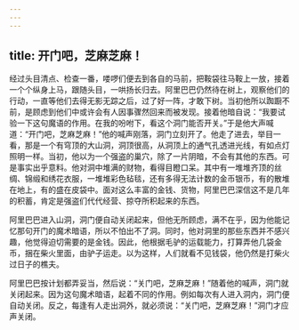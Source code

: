 ```yaml
---
---
---
```

title: 开门吧，芝麻芝麻！
---




经过头目清点、检查一番，喽啰们便去到各自的马前，把鞍袋往马鞍上一放，接着一个个纵身上马，跟随头目，一哄扬长归去。阿里巴巴仍然待在树上，观察他们的行动，一直等他们去得无影无踪之后，过了好一阵，才敢下树。当初他所以踟蹰不前，是顾虑到他们中或许会有人因事骤然回来而被发现。接着他暗自说：“我要试验一下这句魔语的作用。在我的吩咐下，看这个洞门能否开关。”于是他大声喊道：“开门吧，芝麻芝麻！”他的喊声刚落，洞门立刻开了。他走了进去，举目一看，那是一个有穹顶的大山洞，洞顶很高，从洞顶上的通气孔透进光线，有如点灯照明一样。当初，他以为一个强盗的巢穴，除了一片阴暗，不会有其他的东西。可是事实出乎意料。他对洞中堆满的财物，看得目瞪口呆。其中有一堆堆齐顶的丝绸、锦缎和绣花衣服，一堆堆彩色毡毯，还有多得无法计数的金币银币，有的散堆在地上，有的盛在皮袋中。面对这么丰富的金钱、货物，阿里巴巴深信这不是几年的积蓄，肯定是强盗们代代经营、掠夺所积起来的东西。

阿里巴巴进入山洞，洞门便自动关闭起来，但他无所顾虑，满不在乎，因为他能记忆那句开门的魔术暗语，所以不怕出不了洞。同时，他对洞里的那些东西并不感兴趣，他觉得迫切需要的是金钱。因此，他根据毛驴的运载能力，打算弄他几袋金币，捆在柴火里面，由驴子运走。以为这样，人们就看不见钱袋，他仍然是打柴火过日子的樵夫。

阿里巴巴按计划都弄妥当，然后说：“关门吧，芝麻芝麻！”随着他的喊声，洞门就关闭起来。因为这句魔术暗语，起着不同的作用。例如每次有人进入洞内，洞门便自动关闭。反之，每逢有人走出洞外，就必须说：“关门吧，芝麻芝麻！”洞门才应声关闭。